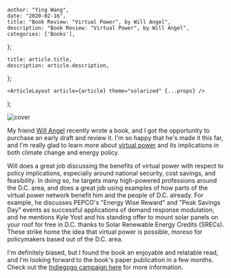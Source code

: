 

    author: "Ying Wang",
    date: "2020-02-16",
    title: "Book Review: "Virtual Power", by Will Angel",
    description: "Book Review: "Virtual Power", by Will Angel",
    categories: ['Books'],
};

    title: article.title,
    description: article.description,
};

    <ArticleLayout article={article} theme="solarized" {...props} />
);


![cover](/img/posts/2020/02/16/virtual_power_1.png)

My friend [Will Angel](https://twitter.com/DataDrivenAngel) recently wrote a
book, and I got the opportunity to purchase an early draft and review it. I'm so
happy that he's made it this far, and I'm really glad to learn more about
[virtual power](https://en.wikipedia.org/wiki/Virtual_power_plant) and its
implications in both climate change and energy policy.

Will does a great job discussing the benefits of virtual power with respect to
policy implications, especially around national security, cost savings, and
feasibility. In doing so, he targets many high-powered professions around the
D.C. area, and does a great job using examples of how parts of the virtual power
network benefit him and the people of D.C. already. For example, he discusses
PEPCO's "Energy Wise Reward" and "Peak Savings Day" events as successful
applications of demand response modulation, and he mentions Kyle Yost and his
standing offer to mount solar panels on your roof for free in D.C. thanks to
Solar Renewable Energy Credits (SRECs). These strike home the idea that virtual
power is possible, moreso for policymakers based out of the D.C. area.

I'm definitely biased, but I found the book an enjoyable and relatable read, and
I'm looking forward to the book's paper publication in a few months. Check out
the [Indiegogo campaign
here](https://www.indiegogo.com/projects/virtual-power-by-will-angel#/) for more
information.
